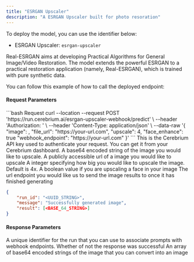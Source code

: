 ```yaml
---
title: "ESRGAN Upscaler"
description: "A ESRGAN Upscaler built for photo resoration"
---
```


To deploy the model, you can use the identifier below:

- ESRGAN Upscaler: `esrgan-upscaler`

Real-ESRGAN aims at developing Practical Algorithms for General Image/Video Restoration. The model extends the powerful ESRGAN to a practical restoration application (namely, Real-ESRGAN), which is trained with pure synthetic data.

You can follow this example of how to call the deployed endpoint:

#### Request Parameters

<RequestExample>
```bash Request
  curl --location --request POST 'https://run.cerebrium.ai/esrgan-upscaler-webhook/predict' \
      --header 'Authorization: <API_KEY>' \
      --header 'Content-Type: application/json' \
      --data-raw '{
        "image": <BASE_64_STRING>,
        "file_url": "https://your-url.com",
        "upscale": 4,
        "face_enhance": true
        "webhook_endpoint": "https://your-url.com"
      }'
```
</RequestExample>

<ParamField header="Authorization" type="string" required>
  This is the Cerebrium API key used to authenticate your request. You can get it from your Cerebrium dashboard.
</ParamField>
<ParamField body="image" type="string" optional>
  A base64 encoded string of the image you would like to upscale.
</ParamField>
<ParamField body="file_url" type="string" optional>
  A publicly accessible url of a image you would like to upscale
</ParamField>
<ParamField body="upscale" type="integer" optional>
  A integer specifying how big you would like to upscale the image. Default is 4x.
</ParamField>
<ParamField body="face_enhance" type="boolean" optional>
  A boolean value if you are upscaling a face in your image
</ParamField>
<ParamField body="webhook_endpoint" type="string" optional>
   The url endpoint you would like us to send the image results to once it has finished generating
</ParamField>
<ResponseExample>

```json Response
{
    "run_id": "<UUID_STRING>",
    "message": "Successfully generated image",
    "result": [<BASE_64_STRING>]
}
```

</ResponseExample>

#### Response Parameters

<ResponseField name="run_id" type="string" required>
  A unique identifier for the run that you can use to associate prompts with
  webhook endpoints.
</ResponseField>
<ResponseField name="message" type="string" required>
  Whether of not the response was successful
</ResponseField>
<ResponseField name="result" type="string" required>
  An array of base64 encoded strings of the image that you can convert into an
  image
</ResponseField>
